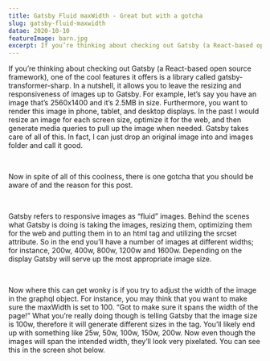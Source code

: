 ```yaml
---
title: Gatsby Fluid maxWidth - Great but with a gotcha
slug: gatsby-fluid-maxwidth
datae: 2020-10-10
featureImage: barn.jpg
excerpt: If you’re thinking about checking out Gatsby (a React-based open source framework), one of the cool features it offers is a library called gatsby-transformer-sharp.
---
```


If you’re thinking about checking out Gatsby (a React-based open source framework), one of the cool features it offers is a library called gatsby-transformer-sharp.  In a nutshell, it allows you to leave the resizing and responsiveness of images up to Gatsby.  For example, let’s say you have an image that’s 2560x1400 and it’s 2.5MB in size.  Furthermore, you want to render this image in phone, tablet, and desktop displays.  In the past I would resize an image for each screen size, optimize it for the web, and then generate media queries to pull up the image when needed.  Gatsby takes care of all of this.  In fact, I can just drop an original image into and images folder and call it good.  

<br />

Now in spite of all of this coolness, there is one gotcha that you should be aware of and the reason for this post. 

<br />

Gatsby refers to responsive images as “fluid” images.  Behind the scenes what Gatsby is doing is taking the images, resizing them, optimizing them for the web and putting them in to an html <source> tag and utilizing the srcset attribute. So in the end you’ll have a number of images at different widths; for instance, 200w, 400w, 800w, 1200w and 1600w.  Depending on the display Gatsby will serve up the most appropriate image size. 

<br />

Now where this can get wonky is if you try to adjust the width of the image in the graphql object. For instance, you may think that you want to make sure the maxWidth is set to 100.  “Got to make sure it spans the width of the page!”  What you’re really doing though is telling Gatsby that the image size is 100w, therefore it will generate different sizes in the <source> tag.  You’ll likely end up with something like 25w, 50w, 100w, 150w, 200w.  Now even though the images will span the intended width, they’ll look very pixelated.  You can see this in the screen shot below. 

